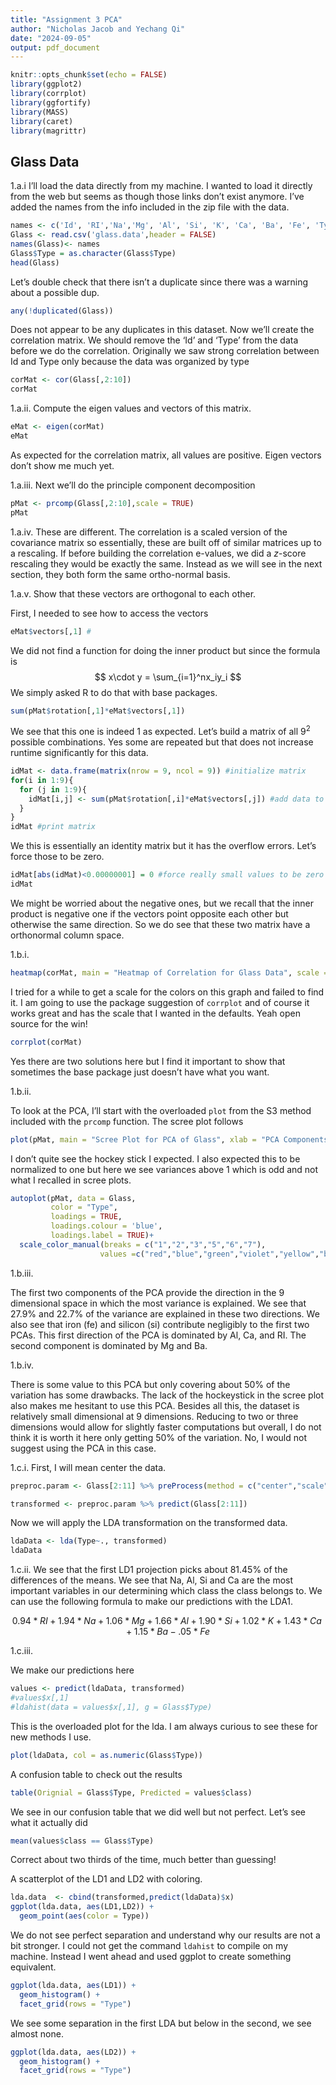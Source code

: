 ```yaml
---
title: "Assignment 3 PCA"
author: "Nicholas Jacob and Yechang Qi"
date: "2024-09-05"
output: pdf_document
---
```


```r
knitr::opts_chunk$set(echo = FALSE)
library(ggplot2)
library(corrplot)
library(ggfortify)
library(MASS)
library(caret)
library(magrittr)
```

## Glass Data

1.a.i I'll load the data directly from my machine.  I wanted to load it directly from the web but seems as though those links don't exist anymore.  I've added the names from the info included in the zip file with the data.

```r
names <- c('Id', 'RI','Na','Mg', 'Al', 'Si', 'K', 'Ca', 'Ba', 'Fe', 'Type')
Glass <- read.csv('glass.data',header = FALSE)
names(Glass)<- names
Glass$Type = as.character(Glass$Type)
head(Glass)
```

Let's double check that there isn't a duplicate since there was a warning about a possible dup.
```r
any(!duplicated(Glass))
```

Does not appear to be any duplicates in this dataset.  Now we'll create the correlation matrix.  We should remove the 'Id' and 'Type' from the data before we do the correlation.  Originally we saw strong correlation between Id and Type only because the data was organized by type

```r
corMat <- cor(Glass[,2:10])
corMat
```
1.a.ii. Compute the eigen values and vectors of this matrix.

```r
eMat <- eigen(corMat)
eMat
```

As expected for the correlation matrix, all values are positive.  Eigen vectors don't show me much yet.

1.a.iii.  Next we'll do the principle component decomposition

```r
pMat <- prcomp(Glass[,2:10],scale = TRUE)
pMat
```

1.a.iv. These are different.  The correlation is a scaled version of the covariance matrix so essentially, these are built off of similar matrices up to a rescaling.  If before building the correlation e-values, we did a $z$-score rescaling they would be exactly the same.  Instead as we will see in the next section, they both form the same ortho-normal basis.

1.a.v.  Show that these vectors are orthogonal to each other.

First, I needed to see how to access the vectors
```r
eMat$vectors[,1] #
```

We did not find a function for doing the inner product but since the formula is 
$$
x\cdot y = \sum_{i=1}^nx_iy_i
$$
We simply asked R to do that with base packages.
```r
sum(pMat$rotation[,1]*eMat$vectors[,1])
```

We see that this one is indeed 1 as expected.  Let's build a matrix of all $9^2$ possible combinations.  Yes some are repeated but that does not increase runtime significantly for this data.
```r
idMat <- data.frame(matrix(nrow = 9, ncol = 9)) #initialize matrix
for(i in 1:9){
  for (j in 1:9){
    idMat[i,j] <- sum(pMat$rotation[,i]*eMat$vectors[,j]) #add data to matrix
  }
}
idMat #print matrix
```

We this is essentially an identity matrix but it has the overflow errors.  Let's force those to be zero.

```r
idMat[abs(idMat)<0.00000001] = 0 #force really small values to be zero so you can inspect
idMat
```

We might be worried about the negative ones, but we recall that the inner product is negative one if the vectors point opposite each other but otherwise the same direction.  So we do see that these two matrix have a orthonormal column space.

1.b.i.

```r
heatmap(corMat, main = "Heatmap of Correlation for Glass Data", scale = "column", Rowv = NA, Colv = NA)
```

I tried for a while to get a scale for the colors on this graph and failed to find it.  I am going to use the package suggestion of `corrplot` and of course it works great and has the scale that I wanted in the defaults.  Yeah open source for the win!
```r
corrplot(corMat)
```

Yes there are two solutions here but I find it important to show that sometimes the base package just doesn't have what you want.

1.b.ii.

To look at the PCA, I'll start with the overloaded `plot` from the S3 method included with the `prcomp` function.  The scree plot follows
```r
plot(pMat, main = "Scree Plot for PCA of Glass", xlab = "PCA Components")
```

I don't quite see the hockey stick I expected.  I also expected this to be normalized to one but here we see variances above 1 which is odd and not what I recalled in scree plots.

```r
autoplot(pMat, data = Glass, 
         color = "Type", 
         loadings = TRUE, 
         loadings.colour = 'blue',
         loadings.label = TRUE)+
  scale_color_manual(breaks = c("1","2","3","5","6","7"),
                    values =c("red","blue","green","violet","yellow","black"))
```
1.b.iii.

The first two components of the PCA provide the direction in the 9 dimensional space in which the most variance is explained.  We see that 27.9\% and 22.7\% of the variance are explained in these two directions.  We also see that iron (fe) and silicon (si) contribute negligibly to the first two PCAs.  This first direction of the PCA is dominated by Al, Ca, and RI. The second component is dominated by Mg and Ba.

1.b.iv.

There is some value to this PCA but only covering about 50\% of the variation has some drawbacks.  The lack of the hockeystick in the scree plot also makes me hesitant to use this PCA.  Besides all this, the dataset is relatively small dimensional at 9 dimensions.  Reducing to two or three dimensions would allow for slightly faster computations but overall, I do not think it is worth it here only getting 50\% of the variation.  No, I would not suggest using the PCA in this case.

1.c.i.
First, I will mean center the data.

```r
preproc.param <- Glass[2:11] %>% preProcess(method = c("center","scale"))

transformed <- preproc.param %>% predict(Glass[2:11])


```

Now we will apply the LDA transformation on the transformed data.
```r
ldaData <- lda(Type~., transformed)
ldaData
```

1.c.ii.  We see that the first LD1 projection picks about 81.45\% of the differences of the means.  We see that Na, Al, Si and Ca are the most important variables in our determining which class the class belongs to.
We can use the following formula to make our predictions with the LDA1.

$$
0.94*RI+1.94*Na + 1.06*Mg + 1.66*Al + 1.90*Si + 1.02*K +1.43* Ca +1.15*Ba - .05*Fe
$$

1.c.iii.

We make our predictions here
```r
values <- predict(ldaData, transformed)
#values$x[,1]
#ldahist(data = values$x[,1], g = Glass$Type)
```
This is the overloaded plot for the lda.  I am always curious to see these for new methods I use.
```r
plot(ldaData, col = as.numeric(Glass$Type))
```
A confusion table to check out the results
```r
table(Orignial = Glass$Type, Predicted = values$class)
```
We see in our confusion table that we did well but not perfect.  Let's see what it actually did

```r
mean(values$class == Glass$Type)
```

Correct about two thirds of the time, much better than guessing!

A scatterplot of the LD1 and LD2 with coloring.

```r
lda.data  <- cbind(transformed,predict(ldaData)$x)
ggplot(lda.data, aes(LD1,LD2)) +
  geom_point(aes(color = Type))
```

We do not see perfect separation and understand why our results are not a bit stronger.  I could not get the command `ldahist` to compile on my machine.  Instead I went ahead and used ggplot to create something equivalent.

```r
ggplot(lda.data, aes(LD1)) +
  geom_histogram() +
  facet_grid(rows = "Type")
```
We see some separation in the first LDA but below in the second,  we see almost none.

```r
ggplot(lda.data, aes(LD2)) +
  geom_histogram() +
  facet_grid(rows = "Type")
```

